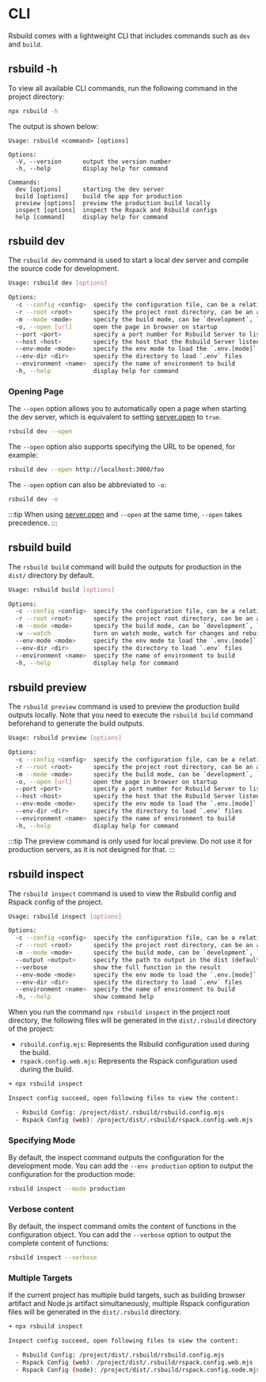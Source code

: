 # CLI

Rsbuild comes with a lightweight CLI that includes commands such as `dev` and `build`.

## rsbuild -h

To view all available CLI commands, run the following command in the project directory:

```bash
npx rsbuild -h
```

The output is shown below:

```text
Usage: rsbuild <command> [options]

Options:
  -V, --version      output the version number
  -h, --help         display help for command

Commands:
  dev [options]      starting the dev server
  build [options]    build the app for production
  preview [options]  preview the production build locally
  inspect [options]  inspect the Rspack and Rsbuild configs
  help [command]     display help for command
```

## rsbuild dev

The `rsbuild dev` command is used to start a local dev server and compile the source code for development.

```bash
Usage: rsbuild dev [options]

Options:
  -c --config <config>  specify the configuration file, can be a relative or absolute path
  -r --root <root>      specify the project root directory, can be an absolute path or a path relative to cwd
  -m --mode <mode>      specify the build mode, can be `development`, `production` or `none`
  -o, --open [url]      open the page in browser on startup
  --port <port>         specify a port number for Rsbuild Server to listen
  --host <host>         specify the host that the Rsbuild Server listens to
  --env-mode <mode>     specify the env mode to load the `.env.[mode]` file
  --env-dir <dir>       specify the directory to load `.env` files
  --environment <name>  specify the name of environment to build
  -h, --help            display help for command
```

### Opening Page

The `--open` option allows you to automatically open a page when starting the dev server, which is equivalent to setting [server.open](/config/server/open) to `true`.

```bash
rsbuild dev --open
```

The `--open` option also supports specifying the URL to be opened, for example:

```bash
rsbuild dev --open http://localhost:3000/foo
```

The `--open` option can also be abbreviated to `-o`:

```bash
rsbuild dev -o
```

:::tip
When using [server.open](/config/server/open) and `--open` at the same time, `--open` takes precedence.
:::

## rsbuild build

The `rsbuild build` command will build the outputs for production in the `dist/` directory by default.

```bash
Usage: rsbuild build [options]

Options:
  -c --config <config>  specify the configuration file, can be a relative or absolute path
  -r --root <root>      specify the project root directory, can be an absolute path or a path relative to cwd
  -m --mode <mode>      specify the build mode, can be `development`, `production` or `none`
  -w --watch            turn on watch mode, watch for changes and rebuild
  --env-mode <mode>     specify the env mode to load the `.env.[mode]` file
  --env-dir <dir>       specify the directory to load `.env` files
  --environment <name>  specify the name of environment to build
  -h, --help            display help for command
```

## rsbuild preview

The `rsbuild preview` command is used to preview the production build outputs locally. Note that you need to execute the `rsbuild build` command beforehand to generate the build outputs.

```bash
Usage: rsbuild preview [options]

Options:
  -c --config <config>  specify the configuration file, can be a relative or absolute path
  -r --root <root>      specify the project root directory, can be an absolute path or a path relative to cwd
  -m --mode <mode>      specify the build mode, can be `development`, `production` or `none`
  -o, --open [url]      open the page in browser on startup
  --port <port>         specify a port number for Rsbuild Server to listen
  --host <host>         specify the host that the Rsbuild Server listens to
  --env-mode <mode>     specify the env mode to load the `.env.[mode]` file
  --env-dir <dir>       specify the directory to load `.env` files
  --environment <name>  specify the name of environment to build
  -h, --help            display help for command
```

:::tip
The preview command is only used for local preview. Do not use it for production servers, as it is not designed for that.
:::

## rsbuild inspect

The `rsbuild inspect` command is used to view the Rsbuild config and Rspack config of the project.

```bash
Usage: rsbuild inspect [options]

Options:
  -c --config <config>  specify the configuration file, can be a relative or absolute path
  -r --root <root>      specify the project root directory, can be an absolute path or a path relative to cwd
  -m --mode <mode>      specify the build mode, can be `development`, `production` or `none`
  --output <output>     specify the path to output in the dist (default: "/")
  --verbose             show the full function in the result
  --env-mode <mode>     specify the env mode to load the `.env.[mode]` file
  --env-dir <dir>       specify the directory to load `.env` files
  --environment <name>  specify the name of environment to build
  -h, --help            show command help
```

When you run the command `npx rsbuild inspect` in the project root directory, the following files will be generated in the `dist/.rsbuild` directory of the project:

- `rsbuild.config.mjs`: Represents the Rsbuild configuration used during the build.
- `rspack.config.web.mjs`: Represents the Rspack configuration used during the build.

```bash
➜ npx rsbuild inspect

Inspect config succeed, open following files to view the content:

  - Rsbuild Config: /project/dist/.rsbuild/rsbuild.config.mjs
  - Rspack Config (web): /project/dist/.rsbuild/rspack.config.web.mjs
```

### Specifying Mode

By default, the inspect command outputs the configuration for the development mode. You can add the `--env production` option to output the configuration for the production mode:

```bash
rsbuild inspect --mode production
```

### Verbose content

By default, the inspect command omits the content of functions in the configuration object. You can add the `--verbose` option to output the complete content of functions:

```bash
rsbuild inspect --verbose
```

### Multiple Targets

If the current project has multiple build targets, such as building browser artifact and Node.js artifact simultaneously, multiple Rspack configuration files will be generated in the `dist/.rsbuild` directory.

```bash
➜ npx rsbuild inspect

Inspect config succeed, open following files to view the content:

  - Rsbuild Config: /project/dist/.rsbuild/rsbuild.config.mjs
  - Rspack Config (web): /project/dist/.rsbuild/rspack.config.web.mjs
  - Rspack Config (node): /project/dist/.rsbuild/rspack.config.node.mjs
```
